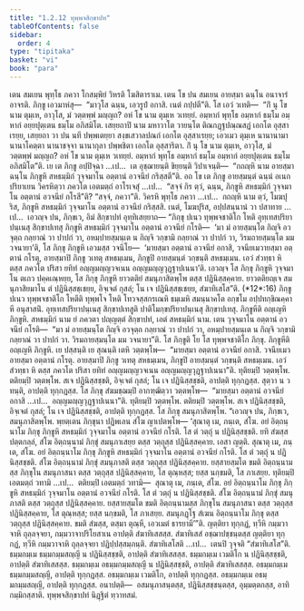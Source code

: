 ```yaml
---
title: "1.2.12 ทุพฺพจสิกฺขาปท"
tableOfContents: false
sidebar:
  order: 4
type: "tipitaka"
basket: "vi"
book: "para"
---
```



<DynamicBreadcrumb />

<Division number="424" book="para">

<Paragraph number="1729" book="para">
เตน สมเยน พุทฺโธ ภควา โกสมฺพิยํ วิหรติ โฆสิตาราเม. เตน โข ปน สมเยน อายสฺมา ฉนฺโน อนาจารํ อาจรติ. ภิกฺขู เอวมาหํสุ—  “มาวุโส ฉนฺน, เอวรูปํ อกาสิ. เนตํ กปฺปตี”ติ. โส เอวํ วเทติ—  “กิํ นุ โข นาม ตุมฺเห, อาวุโส, มํ วตฺตพฺพํ มญฺญถ? อหํ โข นาม ตุมฺเห วเทยฺยํ. อมฺหากํ พุทฺโธ อมฺหากํ ธมฺโม อมฺหากํ อยฺยปุตฺเตน ธมฺโม อภิสมิโต. เสยฺยถาปิ นาม มหาวาโต วายนฺโต ติณกฏฺฐปณฺณสฏํ เอกโต อุสฺสาเรยฺย, เสยฺยถา วา ปน นที ปพฺพเตยฺยา สงฺขเสวาลปณกํ เอกโต อุสฺสาเรยฺย; เอวเมว ตุมฺเห นานานามา นานาโคตฺตา นานาชจฺจา นานากุลา ปพฺพชิตา เอกโต อุสฺสาริตา. กิํ นุ โข นาม ตุมฺเห, อาวุโส, มํ วตฺตพฺพํ มญฺญถ? อหํ โข นาม ตุมฺเห วเทยฺยํ. อมฺหากํ พุทฺโธ อมฺหากํ ธมฺโม อมฺหากํ อยฺยปุตฺเตน ธมฺโม อภิสมิโต”ติ. เย เต ภิกฺขู อปฺปิจฺฉา …เป…  เต อุชฺฌายนฺติ ขิยฺยนฺติ วิปาเจนฺติ—  “กถญฺหิ นาม อายสฺมา ฉนฺโน ภิกฺขูหิ สหธมฺมิกํ วุจฺจมาโน อตฺตานํ อวจนียํ กริสฺสตี”ติ.
</Paragraph>

<Paragraph number="1730" book="para">
อถ โข เต ภิกฺขู อายสฺมนฺตํ ฉนฺนํ อเนกปริยาเยน วิครหิตฺวา ภควโต เอตมตฺถํ อาโรเจสุํ …เป…  “สจฺจํ กิร ตฺวํ, ฉนฺน, ภิกฺขูหิ สหธมฺมิกํ วุจฺจมาโน อตฺตานํ อวจนียํ กโรสี”ติ? “สจฺจํ, ภควา”ติ. วิครหิ พุทฺโธ ภควา …เป…  กถญฺหิ นาม ตฺวํ, โมฆปุริส, ภิกฺขูหิ สหธมฺมิกํ วุจฺจมาโน อตฺตานํ อวจนียํ กริสฺสสิ. เนตํ, โมฆปุริส, อปฺปสนฺนานํ วา ปสาทาย …เป…  เอวญฺจ ปน, ภิกฺขเว, อิมํ สิกฺขาปทํ อุทฺทิเสยฺยาถ—
</Paragraph>

</Division>
<Division number="425" book="para">

<Paragraph number="1731" book="para">
<Emphasis>“ภิกฺขุ ปเนว ทุพฺพจชาติโก โหติ อุทฺเทสปริยาปนฺเนสุ สิกฺขาปเทสุ ภิกฺขูหิ สหธมฺมิกํ วุจฺจมาโน อตฺตานํ อวจนียํ กโรติ—  ‘มา มํ อายสฺมนฺโต กิญฺจิ อวจุตฺถ กลฺยาณํ วา ปาปกํ วา, อหมฺปายสฺมนฺเต น กิญฺจิ วกฺขามิ กลฺยาณํ วา ปาปกํ วา, วิรมถายสฺมนฺโต มม วจนายา’ติ, โส ภิกฺขุ ภิกฺขูหิ เอวมสฺส วจนีโย—  ‘มายสฺมา อตฺตานํ อวจนียํ อกาสิ, วจนียเมวายสฺมา อตฺตานํ กโรตุ, อายสฺมาปิ ภิกฺขู วเทตุ สหธมฺเมน, ภิกฺขูปิ อายสฺมนฺตํ วกฺขนฺติ สหธมฺเมน. เอวํ สํวทฺธา หิ ตสฺส ภควโต ปริสา ยทิทํ อญฺญมญฺญวจเนน อญฺญมญฺญวุฏฺฐาปเนนา’ติ. เอวญฺจ โส ภิกฺขุ ภิกฺขูหิ วุจฺจมาโน ตเถว ปคฺคเณฺหยฺย, โส ภิกฺขุ ภิกฺขูหิ ยาวตติยํ สมนุภาสิตพฺโพ ตสฺส ปฏินิสฺสคฺคาย. ยาวตติยญฺเจ สมนุภาสิยมาโน ตํ ปฏินิสฺสชฺเชยฺย, อิจฺเจตํ กุสลํ; โน เจ ปฏินิสฺสชฺเชยฺย, สํฆาทิเสโส”</Emphasis>ติ. (*12*:<Emphasis>16</Emphasis>)
</Paragraph>

</Division>
<Division number="426" book="para">

<Paragraph number="1732" book="para">
<Emphasis>ภิกฺขู ปเนว ทุพฺพจชาติโก โหตี</Emphasis>ติ ทุพฺพโจ โหติ โทวจสฺสกรเณหิ ธมฺเมหิ สมนฺนาคโต อกฺขโม อปฺปทกฺขิณคฺคาหี อนุสาสนิํ.
</Paragraph>

<Paragraph number="1733" book="para">
<Emphasis>อุทฺเทสปริยาปนฺเนสุ สิกฺขาปเทสู</Emphasis>ติ ปาติโมกฺขปริยาปนฺเนสุ สิกฺขาปเทสุ.
</Paragraph>

<Paragraph number="1734" book="para">
<Emphasis>ภิกฺขูหี</Emphasis>ติ อญฺเญหิ ภิกฺขูหิ.
</Paragraph>

<Paragraph number="1735" book="para">
<Emphasis>สหธมฺมิกํ</Emphasis> นาม ยํ ภควตา ปญฺญตฺตํ สิกฺขาปทํ, เอตํ สหธมฺมิกํ นาม.
</Paragraph>

<Paragraph number="1736" book="para">
เตน วุจฺจมาโน อตฺตานํ อวจนียํ กโรติ—  “มา มํ อายสฺมนฺโต กิญฺจิ อวจุตฺถ กลฺยาณํ วา ปาปกํ วา, อหมฺปายสฺมนฺเต น กิญฺจิ วกฺขามิ กลฺยาณํ วา ปาปกํ วา. วิรมถายสฺมนฺโต มม วจนายา”ติ.
</Paragraph>

<Paragraph number="1737" book="para">
<Emphasis>โส ภิกฺขู</Emphasis>ติ โย โส ทุพฺพจชาติโก ภิกฺขุ.
</Paragraph>

<Paragraph number="1738" book="para">
<Emphasis>ภิกฺขูหี</Emphasis>ติ อญฺเญหิ ภิกฺขูหิ. เย ปสฺสนฺติ เย สุณนฺติ เตหิ วตฺตพฺโพ—  “มายสฺมา อตฺตานํ อวจนียํ อกาสิ. วจนียเมว อายสฺมา อตฺตานํ กโรตุ. อายสฺมาปิ ภิกฺขู วเทตุ สหธมฺเมน, ภิกฺขูปิ อายสฺมนฺตํ วกฺขนฺติ สหธมฺเมน. เอวํ สํวทฺธา หิ ตสฺส ภควโต ปริสา ยทิทํ อญฺญมญฺญวจเนน อญฺญมญฺญวุฏฺฐาปเนนา”ติ. ทุติยมฺปิ วตฺตพฺโพ. ตติยมฺปิ วตฺตพฺโพ. สเจ ปฏินิสฺสชฺชติ, อิจฺเจตํ กุสลํ; โน เจ ปฏินิสฺสชฺชติ, อาปตฺติ ทุกฺกฏสฺส. สุตฺวา น วทนฺติ, อาปตฺติ ทุกฺกฏสฺส. โส ภิกฺขุ สํฆมชฺฌมฺปิ อากฑฺฒิตฺวา วตฺตพฺโพ—  “มายสฺมา อตฺตานํ อวจนียํ อกาสิ …เป…  อญฺญมญฺญวุฏฺฐาปเนนา”ติ. ทุติยมฺปิ วตฺตพฺโพ. ตติยมฺปิ วตฺตพฺโพ. สเจ ปฏินิสฺสชฺชติ, อิจฺเจตํ กุสลํ; โน เจ ปฏินิสฺสชฺชติ, อาปตฺติ ทุกฺกฏสฺส. โส ภิกฺขุ สมนุภาสิตพฺโพ. “เอวญฺจ ปน, ภิกฺขเว, สมนุภาสิตพฺโพ. พฺยตฺเตน ภิกฺขุนา ปฏิพเลน สํโฆ ญาเปตพฺโพ—
</Paragraph>

</Division>
<Division number="427" book="para">

<Paragraph number="1739" book="para">
‘สุณาตุ เม, ภนฺเต, สํโฆ. อยํ อิตฺถนฺนาโม ภิกฺขุ ภิกฺขูหิ สหธมฺมิกํ วุจฺจมาโน อตฺตานํ อวจนียํ กโรติ. โส ตํ วตฺถุํ น ปฏินิสฺสชฺชติ. ยทิ สํฆสฺส ปตฺตกลฺลํ, สํโฆ อิตฺถนฺนามํ ภิกฺขุํ สมนุภาเสยฺย ตสฺส วตฺถุสฺส ปฏินิสฺสคฺคาย. เอสา ญตฺติ.
</Paragraph>

<Paragraph number="1740" book="para">
สุณาตุ เม, ภนฺเต, สํโฆ. อยํ อิตฺถนฺนาโม ภิกฺขุ ภิกฺขูหิ สหธมฺมิกํ วุจฺจมาโน อตฺตานํ อวจนียํ กโรติ. โส ตํ วตฺถุํ น ปฏินิสฺสชฺชติ. สํโฆ อิตฺถนฺนามํ ภิกฺขุํ สมนุภาสติ ตสฺส วตฺถุสฺส ปฏินิสฺสคฺคาย. ยสฺสายสฺมโต ขมติ อิตฺถนฺนามสฺส ภิกฺขุโน สมนุภาสนา ตสฺส วตฺถุสฺส ปฏินิสฺสคฺคาย, โส ตุณฺหสฺส; ยสฺส นกฺขมติ, โส ภาเสยฺย.
</Paragraph>

<Paragraph number="1741" book="para">
ทุติยมฺปิ เอตมตฺถํ วทามิ …เป…  ตติยมฺปิ เอตมตฺถํ วทามิ—  สุณาตุ เม, ภนฺเต, สํโฆ. อยํ อิตฺถนฺนาโม ภิกฺขุ ภิกฺขูหิ สหธมฺมิกํ วุจฺจมาโน อตฺตานํ อวจนียํ กโรติ. โส ตํ วตฺถุํ น ปฏินิสฺสชฺชติ. สํโฆ อิตฺถนฺนามํ ภิกฺขุํ สมนุภาสติ ตสฺส วตฺถุสฺส ปฏินิสฺสคฺคาย. ยสฺสายสฺมโต ขมติ อิตฺถนฺนามสฺส ภิกฺขุโน สมนุภาสนา ตสฺส วตฺถุสฺส ปฏินิสฺสคฺคาย, โส ตุณฺหสฺส; ยสฺส นกฺขมติ, โส ภาเสยฺย.
</Paragraph>

<Paragraph number="1742" book="para">
สมนุภฏฺโฐ สํเฆน อิตฺถนฺนาโม ภิกฺขุ ตสฺส วตฺถุสฺส ปฏินิสฺสคฺคาย. ขมติ สํฆสฺส, ตสฺมา ตุณฺหี, เอวเมตํ ธารยามี’”ติ.
</Paragraph>

</Division>
<Division number="428" book="para">

<Paragraph number="1743" book="para">
ญตฺติยา ทุกฺกฏํ, ทฺวีหิ กมฺมวาจาหิ ถุลฺลจฺจยา, กมฺมวาจาปริโยสาเน อาปตฺติ สํฆาทิเสสสฺส. สํฆาทิเสสํ อชฺฌาปชฺชนฺตสฺส ญตฺติยา ทุกฺกฏํ, ทฺวีหิ กมฺมวาจาหิ ถุลฺลจฺจยา ปฏิปฺปสฺสมฺภนฺติ.
</Paragraph>

<Paragraph number="1744" book="para">
<Emphasis>สํฆาทิเสโส</Emphasis>ติ …เป…  เตนปิ วุจฺจติ “สํฆาทิเสโส”ติ.
</Paragraph>

</Division>
<Division number="429" book="para">

<Paragraph number="1745" book="para">
ธมฺมกมฺเม ธมฺมกมฺมสญฺญี น ปฏินิสฺสชฺชติ, อาปตฺติ สํฆาทิเสสสฺส.
</Paragraph>

<Paragraph number="1746" book="para">
ธมฺมกมฺเม เวมติโก น ปฏินิสฺสชฺชติ, อาปตฺติ สํฆาทิเสสสฺส.
</Paragraph>

<Paragraph number="1747" book="para">
ธมฺมกมฺเม อธมฺมกมฺมสญฺญี น ปฏินิสฺสชฺชติ, อาปตฺติ สํฆาทิเสสสฺส.
</Paragraph>

<Paragraph number="1748" book="para">
อธมฺมกมฺเม ธมฺมกมฺมสญฺญี, อาปตฺติ ทุกฺกฏสฺส.
</Paragraph>

<Paragraph number="1749" book="para">
อธมฺมกมฺเม เวมติโก, อาปตฺติ ทุกฺกฏสฺส.
</Paragraph>

<Paragraph number="1750" book="para">
อธมฺมกมฺเม อธมฺมกมฺมสญฺญี, อาปตฺติ ทุกฺกฏสฺส.
</Paragraph>

</Division>
<Division number="430" book="para">

<Paragraph number="1751" book="para">
อนาปตฺติ—  อสมนุภาสนฺตสฺส, ปฏินิสฺสชฺชนฺตสฺส, อุมฺมตฺตกสฺส, อาทิกมฺมิกสฺสาติ.

</Paragraph>
</Division>

<Paragraph number="1752" type="center" book="para">
ทุพฺพจสิกฺขาปทํ นิฏฺฐิตํ ทฺวาทสมํ.
</Paragraph>
